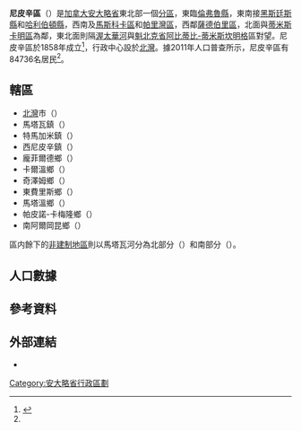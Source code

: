 {{noteTA
|1=zh-hans:尼皮辛;zh-hk:尼披盛;zh-mo:尼披盛;zh-tw:尼皮辛;
|2=zh-hans:黑斯廷斯;zh-hk:喜士定;zh-mo:喜士定;zh-tw:黑斯廷斯;
|3=zh-hans:萨德伯里;zh-hk:瑟比利;zh-mo:瑟比利;zh-tw:薩德伯里;
}}
{{Infobox settlement
|official_name           = 尼皮辛區
|native_name             = {{lang|en|Nipissing District}}
|settlement_type         = [[安大略省行政区划|区]]
|nickname                =
|motto                   =
|image_skyline           =
|imagesize               =
|image_caption           =
|image_flag              =
|image_seal              =
|image_map               = Map of Ontario NIPISSING.svg
|mapsize                 = 280px
|map_caption             = 尼皮辛區在安大略省的位置
|coordinates_display     = inline,title
|coordinates_region      = CA-ON
|subdivision_type        = 國家
|subdivision_type1       = [[加拿大行政區劃|省]]
|subdivision_name        = {{CAN}}
|subdivision_name1       = {{ON}}
|leader_title2           = [[加拿大國會|國會]]議員
|leader_name2            = Anthony Rota ([[加拿大自由黨|聯邦自由黨]])<br/>Cheryl Gallant ([[加拿大保守黨|聯邦保守黨]])<br/>Marc Serré (聯邦自由黨)
|leader_title3           = [[安大略省議會|省議員]]
|leader_name3            = Vic Fedeli ([[安大略進步保守黨|安大略進步保守黨]])<br/>John Vanthof ({{le|安大略新民主黨|Ontario New Democratic Party}})<br/>John Yakabuski (安大略進步保守黨)
|leader_title            = 
|leader_name             =
|established_title       = 
|established_date        = 
|area_footnotes          = <ref name="cp2011a"/>
|area_total_km2          =
|area_land_km2           = 17103.52
|area_water_km2          =
|area_water_percent      =
|area_urban_km2          =
|population_as_of        = 2011年
|population_note         =
|population_total        = 84736
|population_footnotes    = <ref name="cp2011a">{{cite web |url=http://www12.statcan.gc.ca/census-recensement/2011/dp-pd/prof/details/page.cfm?Lang=E&Geo1=CD&Code1=3548&Geo2=PR&Code2=35&Data=Count&SearchText=nipissing&SearchType=Begins&SearchPR=35&B1=All&Custom=&TABID=1 |title=Nipissing District census profile |publisher=Statistics Canada |work=Canada 2011 Census |accessdate=2014-03-07 |archive-date=2014-03-08 |archive-url=https://web.archive.org/web/20140308060234/http://www12.statcan.gc.ca/census-recensement/2011/dp-pd/prof/details/page.cfm?Lang=E&Geo1=CD&Code1=3548&Geo2=PR&Code2=35&Data=Count&SearchText=nipissing&SearchType=Begins&SearchPR=35&B1=All&Custom=&TABID=1 |dead-url=no }}</ref>
|population_metro       =
|population_urban       =
|population_density_km2 = 5.0
|timezone               = [[北美东部时区|EST]]
|utc_offset             = −5
|timezone_DST           = [[Eastern_Daylight_Time|EDT]]
|utc_offset_DST         = −4
|latd=46 |latm=18 |latNS=N
|longd=79 |longm=27 |longEW=W
|elevation_m            =
|website                = 
|footnotes              =
}}

'''尼皮辛區'''（{{lang-en|Nipissing District}}）是[[加拿大|加拿大]][[安大略省|安大略省]]東北部一個[[安大略省行政區劃|分區]]，東臨[[倫弗魯縣|倫弗魯縣]]，東南接[[黑斯廷斯縣|黑斯廷斯縣]]和[[哈利伯頓縣|哈利伯頓縣]]，西南及[[馬斯科卡區域自治市|馬斯科卡區]]和[[帕里灣區|帕里灣區]]，西鄰[[薩德伯里區|薩德伯里區]]，北面與[[蒂米斯卡明區|蒂米斯卡明區]]為鄰，東北面則隔[[渥太華河|渥太華河]]與[[魁北克省|魁北克省]][[阿比蒂比-蒂米斯坎明格|阿比蒂比-蒂米斯坎明格]]區對望。尼皮辛區於1858年成立<ref name="MoGS">{{cite web |url=http://www.archives.gov.on.ca/en/maps/ontario-north.aspx |title=The Changing Shape of Ontario: The Districts of Northern Ontario |publisher=安大略省政府 |accessdate=2014-03-07 |date=2011-12-28 |archive-date=2013-10-30 |archive-url=https://web.archive.org/web/20131030050630/http://www.archives.gov.on.ca/en/maps/ontario-north.aspx |dead-url=yes }}</ref>，行政中心設於[[北灣_(安大略省)|北灣]]。據2011年人口普查所示，尼皮辛區有84736名居民<ref name="cp2011a"/>。

==轄區==
*[[北灣_(安大略省)|北灣]]市（{{lang|en|City of North Bay}}） 
*馬塔瓦鎮（{{lang|en|Town of Mattawa}}） 
*特馬加米鎮（{{lang|en|Town of Temagami}}） 
*西尼皮辛鎮（{{lang|en|Town of West Nipissing}}） 
*龐菲爾德鄉（{{lang|en|Township of Bonfield}}） 
*卡爾溫鄉（{{lang|en|Township of Calvin}}） 
*奇澤姆鄉（{{lang|en|Township of Chisholm}}） 
*東費里斯鄉（{{lang|en|Township of East Ferris}}） 
*馬塔溫鄉（{{lang|en|Township of Mattawan}}） 
*帕皮諾-卡梅隆鄉（{{lang|en|Township of Papineau-Cameron}}） 
*南阿爾岡昆鄉（{{lang|en|Township of South Algonquin}}） 

區内餘下的[[非建制地區|非建制地區]]則以馬塔瓦河分為北部分（{{lang|en|North Part}}）和南部分（{{lang|en|South Part}}）。

==人口數據==
{{Canada census
 |2011_population=84,736 | 2011_pop_delta=0.1 | 2011_land_area=17103.52 | 2011_pop_density=5.0
 |2011_median_age= | 2011_median_age_m= | 2011_median_age_f=
 |2011_total_pvt_dwell=41,023 | 2011_mean_hh_income= | 2011_access_date=2012-03-19
 |2006_population=84,688 | 2006_pop_delta=2.1 | 2006_land_area=17065.07 | 2006_pop_density=5.0
 |2006_median_age=42.2 | 2006_median_age_m=41.3 | 2006_median_age_f=43.0
 |2006_total_pvt_dwell=40,073 | 2006_mean_hh_income= | 2006_access_date=2012-03-19
 |2001_population=82,910 | 2001_pop_delta=-2.3 | 2001_land_area=17064.65 | 2001_pop_density=4.9
 |2001_median_age=39.2 | 2001_median_age_m=38.4 | 2001_median_age_f=40.0
 |2001_total_pvt_dwell=38,145 | 2001_mean_hh_income= | 2001_access_date=2012-03-19
}}

==參考資料==
{{reflist}}

==外部連結==
*{{Commons-inline|Category:Nipissing District, Ontario|尼皮辛區}}

[[Category:安大略省行政區劃|Category:安大略省行政區劃]]